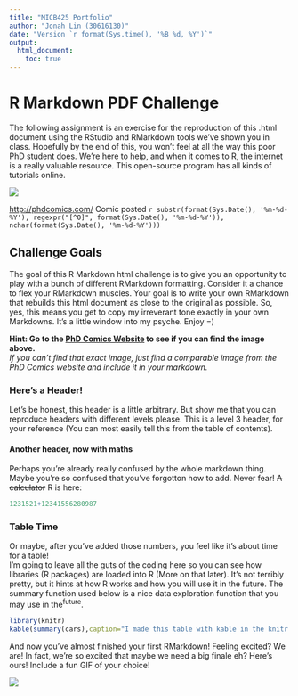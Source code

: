 ```yaml
---
title: "MICB425 Portfolio"
author: "Jonah Lin (30616130)"
date: "Version `r format(Sys.time(), '%B %d, %Y')`"
output: 
  html_document:
    toc: true
---
```

# R Markdown PDF Challenge

The following assignment is an exercise for the reproduction of this .html document using the RStudio and RMarkdown tools we’ve shown you in class. Hopefully by the end of this, you won’t feel at all the way this poor PhD student does. We’re here to help, and when it comes to R, the internet is a really valuable resource. This open-source program has all kinds of tutorials online.

![](A3_Comic.png)

[http://phdcomics.com/](http://phdcomics.com/) Comic posted 
`r substr(format(Sys.Date(), '%m-%d-%Y'), regexpr("[^0]", format(Sys.Date(), '%m-%d-%Y')), nchar(format(Sys.Date(), '%m-%d-%Y')))`

## Challenge Goals

The goal of this R Markdown html challenge is to give you an opportunity to play with a bunch of different RMarkdown formatting. Consider it a chance to flex your RMarkdown muscles. Your goal is to write your own RMarkdown that rebuilds this html document as close to the original as possible. So, yes, this means you get to copy my irreverant tone exactly in your own Markdowns. It’s a little window into my psyche. Enjoy =)

**Hint: Go to the [PhD Comics Website](http://phdcomics.com/) to see if you can find the image above.**  
*If you can’t find that exact image, just find a comparable image from the PhD Comics website and include it in your markdown.*

### Here's a Header!

Let’s be honest, this header is a little arbitrary. But show me that you can reproduce headers with different levels please. This is a level 3 header, for your reference (You can most easily tell this from the table of contents).

#### Another header, now with maths

Perhaps you’re already really confused by the whole markdown thing. Maybe you’re so confused that you’ve forgotton how to add. Never fear! ~~A calculator~~ R is here:

```r
1231521+12341556280987
```

### Table Time

Or maybe, after you’ve added those numbers, you feel like it’s about time for a table!  
I’m going to leave all the guts of the coding here so you can see how libraries (R packages) are loaded into R (More on that later). It’s not terribly pretty, but it hints at how R works and how you will use it in the future. The summary function used below is a nice data exploration function that you may use in the^future^.

```r
library(knitr)
kable(summary(cars),caption="I made this table with kable in the knitr package library")
```

And now you’ve almost finished your first RMarkdown! Feeling excited? We are! In fact, we’re so excited that maybe we need a big finale eh? Here’s ours! Include a fun GIF of your choice!

![](Husky.gif)
